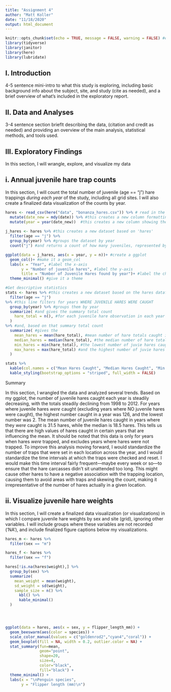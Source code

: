 ```yaml
---
title: "Assignment 4"
author: "Matt Koller"
date: "11/18/2020"
output: html_document
---
```


```r
knitr::opts_chunk$set(echo = TRUE, message = FALSE, warning = FALSE) #ensure that code is shown in knitted HTML, but warnings and messages are not
library(tidyverse)
library(janitor)
library(here)
library(lubridate)
```

## I. Introduction

4-5 sentence mini-intro to what this study is exploring, including basic background info about the subject, site, and study (cite as needed), and a brief overview of what's included in the exploratory report.

## II. Data and Analyses

3-4 sentence section brieflt describing the data, (citation and credit as needed) and providing an overview of the main analysis, statistical methods, and tools used.

## III. Exploratory Findings

In this section, I will wrangle, explore, and visualize my data

## i. Annual juvenile hare trap counts

In this section, I will count the total number of juvenile (age == "j") hare trappings *during each year* of the study, including all grid sites. I will also create a finalized data visualization of the counts by year.

```r
hares <- read_csv(here("data", "bonanza_hares.csv")) %>% # read in the hares data
  mutate(date_new = mdy(date)) %>% #this creates a new column formatting the date to a date format
  mutate(year = year(date_new))  #this creates a new column showing the year of the observation
 
j_hares <- hares %>% #this creates a new dataset based on 'hares'
  filter(age == "j") %>% 
  group_by(year) %>% #groups the dataset by year
  count("j") #and returns a count of how many juveniles, represented by 'j' were found each year
```

```r
ggplot(data = j_hares, aes(x = year, y = n))+ #create a ggplot
  geom_col()+ #make it a geom_col
  labs(x = "Year", #label the x-axis
       y = "Number of juvenile hares", #label the y-axis
       title = "Number of Juvenile Hares found by year")+ #label the chart
  theme_minimal() #give it a theme
```


```r
#Get descriptive statistics
stats <- hares %>% #this creates a new dataset based on the hares dataframe
  filter(age == "j")
%>% #this line filters for years WHERE JUVENILE HARES WERE CAUGHT 
  group_by(year) %>% #groups them by year
  summarize( #and gives the summary total count 
    hare_total = n(), #for each juvenile hare observation in each year
  ) 
%>% #and, based on that summary total count
  summarize( #gives the
    mean_hares = mean(hare_total), #mean number of hare totals caught in each year
    median_hares = median(hare_total), #the median number of hare totals caught in each year
    min_hares = min(hare_total), #the lowest number of juvie hares caught in a year
    max_hares = max(hare_total) #and the highest number of juvie hares caught in a year
  )
```

```r
stats %>% 
  kable(col.names = c("Mean Hares Caught", "Median Hares Caught", "Min Hares Caught", "Max Hares Caught")) %>% 
  kable_styling(bootstrap_options = "striped", full_width = FALSE)
```


Summary

In this section, I wrangled the data and analyzed several trends. Based on my ggplot, the number of juvenile hares caught each year is steadily decreasing, with the totals steadily declining from 1998 to 2012. For years where juvenile hares *were* caught (excluding years where NO juvenile hares were caught), the highest number caught in a year was 126, and the lowest number was 2. The mean number of juvenile hares caught in years where they *were* caught is 31.5 hares, while the median is 18.5 hares. This tells us that there are high values of hares caught in certain years that are influencing the mean. It should be noted that this data is only for years when hares *were* trapped, and excludes years where hares were not trapped. To improve this analysis moving forward, I would standardize the number of traps that were set in each location across the year, and I would standardize the time intervals at which the traps were checked and reset. I would make this time interval fairly frequent—maybe every week or so—to ensure that the hare carcasses didn't sit unattended too long. This might cause other hares to have a negative association with the trapping location, causing them to avoid areas with traps and skewing the count, making it irrepresentative of the number of hares actually in a given location.

## ii. Visualize juvenile hare weights

In this section, I will create a finalized data visualization (or visualizations) in which I compare juvenile hare weights by sex and site (grid), ignoring other variables. I will include groups where these variables are not recorded ('NA'), and include finalized figure captions below my visualizations.

```r
hares_m <- hares %>% 
  filter(sex == "m")

hares_f <- hares %>% 
  filter(sex == "f")

hares[!is.na(hares$weight),] %>% 
  group_by(sex) %>% 
  summarize(
    mean_weight = mean(weight),
    sd_weight = sd(weight),
    sample_size = n() %>% 
      kbl() %>% 
      kable_minimal()
  )




ggplot(data = hares, aes(x = sex, y = flipper_length_mm)) +
  geom_beeswarm(aes(color = species)) +
  scale_color_manual(values = c("goldenrod2","cyan4","coral")) +
  geom_boxplot(fill = NA, width = 0.2, outlier.color = NA) +
  stat_summary(fun=mean, 
               geom="point", 
               shape=20, 
               size=4, 
               color="black", 
               fill="black") +
  theme_minimal() +
  labs(x = "\nPenguin species",
       y = "Flipper length (mm)\n")
  
```





